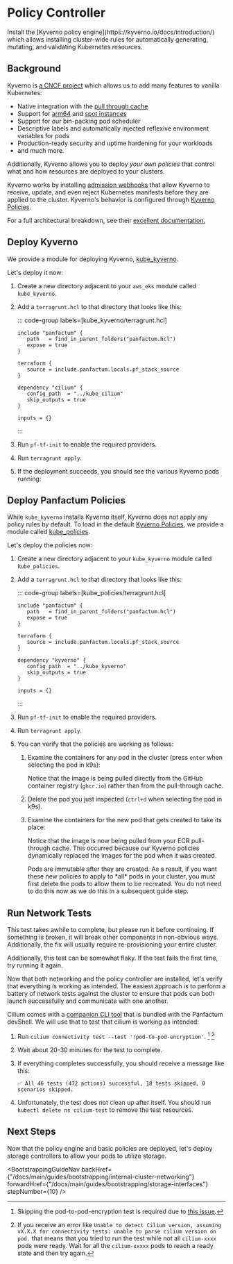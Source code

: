 

# Policy Controller

<p class="subtitle">Install the [Kyverno policy engine](https://kyverno.io/docs/introduction/) which allows installing cluster-wide rules for automatically generating, mutating,
and validating Kubernetes resources.</p>

## Background

Kyverno is [a CNCF project](https://www.cncf.io/projects/kyverno/) which allows us to add many features to vanilla Kubernetes:

* Native integration with the [pull through cache](/docs/main/guides/bootstrapping/kubernetes-cluster#configure-pull-through-cache)
* Support for [arm64](https://aws.amazon.com/ec2/graviton/) and [spot instances](https://aws.amazon.com/ec2/spot/)
* Support for our bin-packing pod scheduler
* Descriptive labels and automatically injected reflexive environment variables for pods
* Production-ready security and uptime hardening for your workloads
* and much more.

Additionally, Kyverno allows you to deploy *your own policies* that control what and how resources are deployed to your clusters.

Kyverno works by installing [admission webhooks](https://kubernetes.io/docs/reference/access-authn-authz/extensible-admission-controllers/) that allow Kyverno
to receive, update, and even reject Kubernetes manifests before they are applied to the cluster. Kyverno's behavior
is configured through [Kyverno Policies](https://kyverno.io/docs/kyverno-policies/).

For a full architectural breakdown, see their [excellent documentation.](https://kyverno.io/docs/introduction/)

## Deploy Kyverno

We provide a module for deploying Kyverno, [kube\_kyverno](/docs/main/reference/infrastructure-modules/direct/kubernetes/kube_kyverno).

Let's deploy it now:

1. Create a new directory adjacent to your `aws_eks` module called `kube_kyverno`.

2. Add a `terragrunt.hcl` to that directory that looks like this:

   ::: code-group labels=\[kube\_kyverno/terragrunt.hcl]

   ```hcl collapse={1-14} "REPLACE_ME"
   include "panfactum" {
      path   = find_in_parent_folders("panfactum.hcl")
      expose = true
   }

   terraform {
      source = include.panfactum.locals.pf_stack_source
   }

   dependency "cilium" {
      config_path  = "../kube_cilium"
      skip_outputs = true
   }

   inputs = {}
   ```

   :::

3. Run `pf-tf-init` to enable the required providers.

4. Run `terragrunt apply`.

5. If the deployment succeeds, you should see the various Kyverno pods running:

   <MarkdownImage src={kyvernoPodsImg} alt="Kyverno pods running" />

## Deploy Panfactum Policies

While `kube_kyverno` installs Kyverno itself, Kyverno does not apply any policy rules by default. To load in the default
[Kyverno Policies](https://kyverno.io/docs/kyverno-policies/), we provide a module called [kube\_policies](/docs/main/reference/infrastructure-modules/direct/kubernetes/kube_kyverno).

Let's deploy the policies now:

1. Create a new directory adjacent to your `kube_kyverno` module called `kube_policies`.

2. Add a `terragrunt.hcl` to that directory that looks like this:

   ::: code-group labels=\[kube\_policies/terragrunt.hcl]

   ```hcl collapse={1-14} "REPLACE_ME"
   include "panfactum" {
      path   = find_in_parent_folders("panfactum.hcl")
      expose = true
   }

   terraform {
      source = include.panfactum.locals.pf_stack_source
   }

   dependency "kyverno" {
      config_path  = "../kube_kyverno"
      skip_outputs = true
   }

   inputs = {}
   ```

   :::

3. Run `pf-tf-init` to enable the required providers.

4. Run `terragrunt apply`.

5. You can verify that the policies are working as follows:

   1. Examine the containers for any pod in the cluster (press `enter` when selecting the pod in k9s):

      <MarkdownImage src={beforePoliciesImg} alt="Containers before pull-through cache policy enabled" />

      Notice that the image is being pulled directly from the GitHub container registry (`ghcr.io`) rather than from the pull-through cache.

   2. Delete the pod you just inspected (`ctrl+d` when selecting the pod in k9s).

   3. Examine the containers for the new pod that gets created to take its place:

      <MarkdownImage src={afterPoliciesImg} alt="Containers after pull-through cache policy enabled" />

      Notice that the image is now being pulled from your ECR pull-through cache. This occurred because our Kyverno policies
      dynamically replaced the images for the pod when it was created.

      <MarkdownAlert severity="info">
        Pods are immutable after they are created. As a result, if you want these new policies to apply to *all* pods in your
        cluster, you must first delete the pods to allow them to be recreated. You do not need to do this now as we do this
        in a subsequent guide step.
      </MarkdownAlert>

## Run Network Tests

<MarkdownAlert severity="warning">
  This test takes awhile to complete, but please run it before continuing. If something is broken,
  it will break other components in non-obvious ways. Additionally, the fix will usually require
  re-provisioning your entire cluster.

  Additionally, this test can be somewhat flaky. If the test fails the first time, try running it again.
</MarkdownAlert>

Now that both networking and the policy controller are installed, let's verify that everything is working as intended. The
easiest approach is to perform a battery of network tests against the cluster to ensure that pods can both
launch successfully and communicate with one another.

Cilium comes with a [companion CLI tool](https://github.com/cilium/cilium-cli) that is bundled with the Panfactum devShell.
We will use that to test that cilium is working as intended:

1. Run `cilium connectivity test --test '!pod-to-pod-encryption'`. [^90] [^91]

2. Wait about 20-30 minutes for the test to complete.

3. If everything completes successfully, you should receive a message like this:

   ```shellsession
   ✅ All 46 tests (472 actions) successful, 18 tests skipped, 0 scenarios skipped.
   ```

4. Unfortunately, the test does not clean up after itself. You should run `kubectl delete ns cilium-test` to remove
   the test resources.

[^90]: Skipping the pod-to-pod-encryption test is required due to [this issue](https://github.com/cilium/cilium/issues/36018).

[^91]: If you receive an error like `Unable to detect Cilium version, assuming vX.X.X for connectivity tests: unable to parse cilium version on pod.`
    that means that you tried to run the test while not all `cilium-xxxx` pods were ready. Wait for all the `cilium-xxxxx` pods to reach
    a ready state and then try again.

## Next Steps

Now that the policy engine and basic policies are deployed, let's deploy storage controllers to allow your pods to utilize storage.

<BootstrappingGuideNav backHref={"/docs/main/guides/bootstrapping/internal-cluster-networking"} forwardHref={"/docs/main/guides/bootstrapping/storage-interfaces"} stepNumber={10} />
